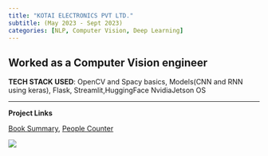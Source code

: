 ```yaml
---
title: "KOTAI ELECTRONICS PVT LTD."
subtitle: (May 2023 - Sept 2023)
categories: [NLP, Computer Vision, Deep Learning]
---
```


**Worked as a Computer Vision engineer**
----


**TECH STACK USED**: OpenCV and Spacy basics, Models(CNN
and RNN using keras), Flask, Streamlit,HuggingFace NvidiaJetson OS


----
**Project Links** 

[Book Summary](https://github.com/dsaha21/Summary_Book/tree/main),
[People Counter](https://github.com/dsaha21/PeopleCounter)

<!-- ![](thumbnail.jpg) -->
![](A_sample.png)

<!-- Since this post doesn't specify an explicit `image`, the first image in the post will be used in the listing page of posts. -->
